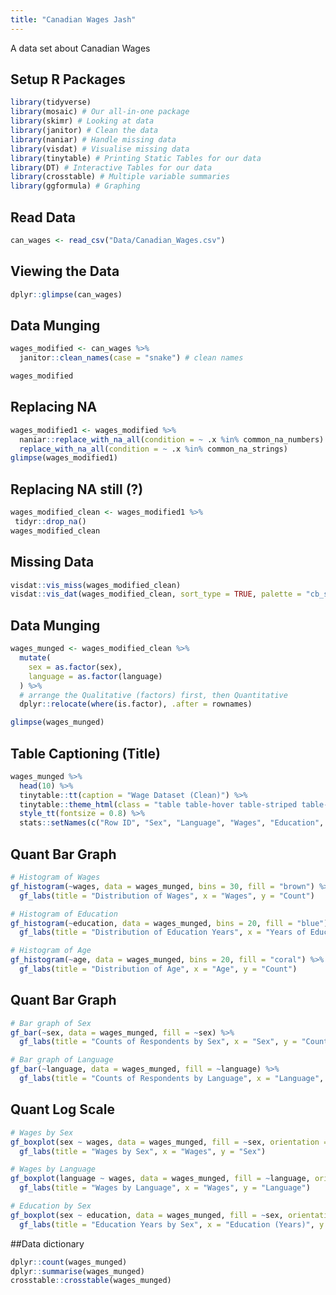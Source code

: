 ```yaml
---
title: "Canadian Wages Jash"
---
```


A data set about Canadian Wages

## Setup R Packages

```r
library(tidyverse)
library(mosaic) # Our all-in-one package
library(skimr) # Looking at data
library(janitor) # Clean the data
library(naniar) # Handle missing data
library(visdat) # Visualise missing data
library(tinytable) # Printing Static Tables for our data
library(DT) # Interactive Tables for our data
library(crosstable) # Multiple variable summaries
library(ggformula) # Graphing
```

## Read Data

```r
can_wages <- read_csv("Data/Canadian_Wages.csv")
```

## Viewing the Data

```r
dplyr::glimpse(can_wages)
```

## Data Munging

```r
wages_modified <- can_wages %>%
  janitor::clean_names(case = "snake") # clean names

wages_modified
```

## Replacing NA

```r
wages_modified1 <- wages_modified %>%
  naniar::replace_with_na_all(condition = ~ .x %in% common_na_numbers) %>%
  replace_with_na_all(condition = ~ .x %in% common_na_strings)
glimpse(wages_modified1)
```

## Replacing NA still (?)

```r
wages_modified_clean <- wages_modified1 %>% 
 tidyr::drop_na() 
wages_modified_clean
```

## Missing Data

```r
visdat::vis_miss(wages_modified_clean)
visdat::vis_dat(wages_modified_clean, sort_type = TRUE, palette = "cb_safe")
```

## Data Munging

```r
wages_munged <- wages_modified_clean %>%
  mutate(
    sex = as.factor(sex),
    language = as.factor(language)
  ) %>%
  # arrange the Qualitative (factors) first, then Quantitative
  dplyr::relocate(where(is.factor), .after = rownames)

glimpse(wages_munged)

```

## Table Captioning (Title)

```r
wages_munged %>%
  head(10) %>%
  tinytable::tt(caption = "Wage Dataset (Clean)") %>%
  tinytable::theme_html(class = "table table-hover table-striped table-condensed") %>%
  style_tt(fontsize = 0.8) %>%
  stats::setNames(c("Row ID", "Sex", "Language", "Wages", "Education", "Age"))

```

## Quant Bar Graph

```r
# Histogram of Wages
gf_histogram(~wages, data = wages_munged, bins = 30, fill = "brown") %>%
  gf_labs(title = "Distribution of Wages", x = "Wages", y = "Count")

# Histogram of Education
gf_histogram(~education, data = wages_munged, bins = 20, fill = "blue") %>%
  gf_labs(title = "Distribution of Education Years", x = "Years of Education", y = "Count")

# Histogram of Age
gf_histogram(~age, data = wages_munged, bins = 20, fill = "coral") %>%
  gf_labs(title = "Distribution of Age", x = "Age", y = "Count")

```

## Quant Bar Graph

```r
# Bar graph of Sex
gf_bar(~sex, data = wages_munged, fill = ~sex) %>%
  gf_labs(title = "Counts of Respondents by Sex", x = "Sex", y = "Count")

# Bar graph of Language
gf_bar(~language, data = wages_munged, fill = ~language) %>%
  gf_labs(title = "Counts of Respondents by Language", x = "Language", y = "Count")

```

## Quant Log Scale

```r
# Wages by Sex
gf_boxplot(sex ~ wages, data = wages_munged, fill = ~sex, orientation = "y") %>%
  gf_labs(title = "Wages by Sex", x = "Wages", y = "Sex")

# Wages by Language
gf_boxplot(language ~ wages, data = wages_munged, fill = ~language, orientation = "y") %>%
  gf_labs(title = "Wages by Language", x = "Wages", y = "Language")

# Education by Sex
gf_boxplot(sex ~ education, data = wages_munged, fill = ~sex, orientation = "y") %>%
  gf_labs(title = "Education Years by Sex", x = "Education (Years)", y = "Sex")

```

##Data dictionary

```r
dplyr::count(wages_munged)
dplyr::summarise(wages_munged)
crosstable::crosstable(wages_munged)
```
